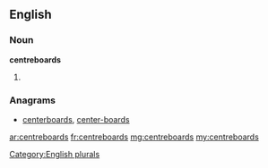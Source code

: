 ==English==

===Noun===
'''centreboards'''

# {{plural of|centreboard}}

===Anagrams===
* [[centerboards#English|centerboards]], [[center-boards#English|center-boards]]

[[Category:English plurals]]

[[ar:centreboards]]
[[fr:centreboards]]
[[mg:centreboards]]
[[my:centreboards]]